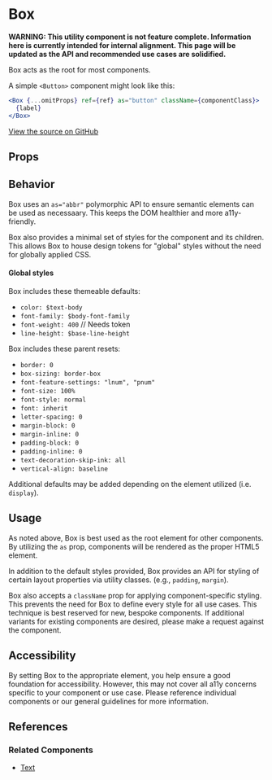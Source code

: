
# Box

**WARNING: This utility component is not feature complete. Information here is currently intended for internal alignment. This page will be updated as the API and recommended use cases are solidified.**

Box acts as the root for most components.

A simple `<Button>` component might look like this:

```jsx
<Box {...omitProps} ref={ref} as="button" className={componentClass}>
  {label}
</Box>
```

[View the source on GitHub](https://github.com/okta/odyssey/tree/master/packages/odyssey-react/src/components/Box)

## Props

<ArgsTable />

## Behavior

Box uses an `as="abbr"` polymorphic API to ensure semantic elements can be used as necessaary. This keeps the DOM healthier and more a11y-friendly.

Box also provides a minimal set of styles for the component and its children. This allows Box to house design tokens for "global" styles without the need for globally applied CSS.

#### Global styles

Box includes these themeable defaults:

- `color: $text-body`
- `font-family: $body-font-family`
- `font-weight: 400` // Needs token
- `line-height: $base-line-height`

Box includes these parent resets:

- `border: 0`
- `box-sizing: border-box`
- `font-feature-settings: "lnum", "pnum"`
- `font-size: 100%`
- `font-style: normal`
- `font: inherit`
- `letter-spacing: 0`
- `margin-block: 0`
- `margin-inline: 0`
- `padding-block: 0`
- `padding-inline: 0`
- `text-decoration-skip-ink: all`
- `vertical-align: baseline`

Additional defaults may be added depending on the element utilized (i.e. `display`).

## Usage

As noted above, Box is best used as the root element for other components. By utilizing the `as` prop, components will be rendered as the proper HTML5 element.

In addition to the default styles provided, Box provides an API for styling of certain layout properties via utility classes. (e.g., `padding`, `margin`).

Box also accepts a `className` prop for applying component-specific styling. This prevents the need for Box to define every style for all use cases. This technique is best reserved for new, bespoke components. If additional variants for existing components are desired, please make a request against the component.

## Accessibility

By setting Box to the appropriate element, you help ensure a good foundation for accessibility. However, this may not cover all a11y concerns specific to your component or use case. Please reference individual components or our general guidelines for more information.

## References

### Related Components

- [Text](?path=/story/utilities-text-elements--span)
